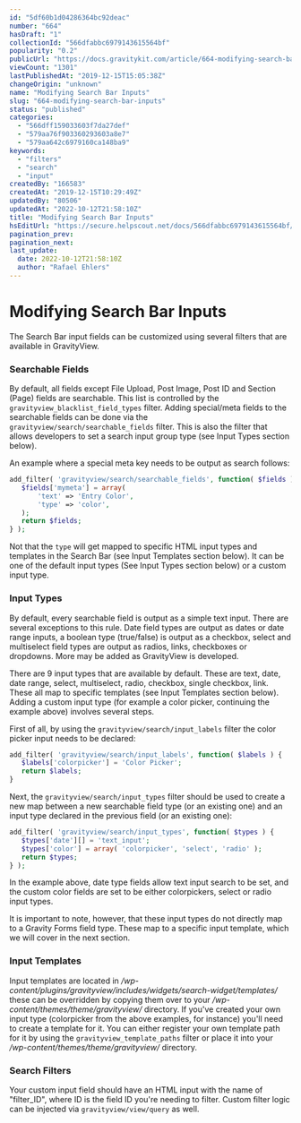```yaml
---
id: "5df60b1d04286364bc92deac"
number: "664"
hasDraft: "1"
collectionId: "566dfabbc6979143615564bf"
popularity: "0.2"
publicUrl: "https://docs.gravitykit.com/article/664-modifying-search-bar-inputs"
viewCount: "1301"
lastPublishedAt: "2019-12-15T15:05:38Z"
changeOrigin: "unknown"
name: "Modifying Search Bar Inputs"
slug: "664-modifying-search-bar-inputs"
status: "published"
categories: 
  - "566dff159033603f7da27def"
  - "579aa76f903360293603a8e7"
  - "579aa642c6979160ca148ba9"
keywords: 
  - "filters"
  - "search"
  - "input"
createdBy: "166583"
createdAt: "2019-12-15T10:29:49Z"
updatedBy: "80506"
updatedAt: "2022-10-12T21:58:10Z"
title: "Modifying Search Bar Inputs"
hsEditUrl: "https://secure.helpscout.net/docs/566dfabbc6979143615564bf/article/5df60b1d04286364bc92deac"
pagination_prev: 
pagination_next: 
last_update:
  date: 2022-10-12T21:58:10Z
  author: "Rafael Ehlers"
---
```


# Modifying Search Bar Inputs

The Search Bar input fields can be customized using several filters that are available in GravityView.

### Searchable Fields

By default, all fields except File Upload, Post Image, Post ID and Section (Page) fields are searchable. This list is controlled by the `gravityview_blacklist_field_types` filter. Adding special/meta fields to the searchable fields can be done via the `gravityview/search/searchable_fields` filter. This is also the filter that allows developers to set a search input group type (see Input Types section below).

An example where a special meta key needs to be output as search follows:

```php
add_filter( 'gravityview/search/searchable_fields', function( $fields ) {
   $fields['mymeta'] = array(
       'text' => 'Entry Color',
       'type' => 'color',
   );
   return $fields;
} );
```

Not that the `type` will get mapped to specific HTML input types and templates in the Search Bar (see Input Templates section below). It can be one of the default input types (See Input Types section below) or a custom input type.

### Input Types

By default, every searchable field is output as a simple text input. There are several exceptions to this rule. Date field types are output as dates or date range inputs, a boolean type (true/false) is output as a checkbox, select and multiselect field types are output as radios, links, checkboxes or dropdowns. More may be added as GravityView is developed.

There are 9 input types that are available by default. These are text, date, date range, select, multiselect, radio, checkbox, single checkbox, link. These all map to specific templates (see Input Templates section below). Adding a custom input type (for example a color picker, continuing the example above) involves several steps.

First of all, by using the `gravityview/search/input_labels` filter the color picker input needs to be declared:

```php
add_filter( 'gravityview/search/input_labels', function( $labels ) {
   $labels['colorpicker'] = 'Color Picker';
   return $labels;
}
```

Next, the `gravityview/search/input_types` filter should be used to create a new map between a new searchable field type (or an existing one) and an input type declared in the previous field (or an existing one):

```php
add_filter( 'gravityview/search/input_types', function( $types ) {
   $types['date'][] = 'text_input';
   $types['color'] = array( 'colorpicker', 'select', 'radio' );
   return $types;
} );
```

In the example above, date type fields allow text input search to be set, and the custom color fields are set to be either colorpickers, select or radio input types.

It is important to note, however, that these input types do not directly map to a Gravity Forms field type. These map to a specific input template, which we will cover in the next section.

### Input Templates

Input templates are located in */wp-content/plugins/gravityview/includes/widgets/search-widget/templates/* these can be overridden by copying them over to your */wp-content/themes/theme/gravityview/* directory. If you've created your own input type (colorpicker from the above examples, for instance) you'll need to create a template for it. You can either register your own template path for it by using the `gravityview_template_paths` filter or place it into your */wp-content/themes/theme/gravityview/* directory.

### Search Filters

Your custom input field should have an HTML input with the name of "filter\_ID", where ID is the field ID you're needing to filter. Custom filter logic can be injected via `gravityview/view/query` as well.